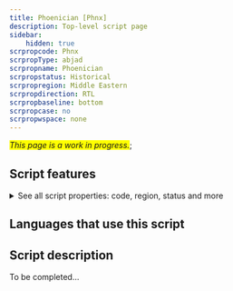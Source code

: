 ```yaml
---
title: Phoenician [Phnx]
description: Top-level script page
sidebar:
    hidden: true
scrpropcode: Phnx
scrpropType: abjad
scrpropname: Phoenician
scrpropstatus: Historical
scrpropregion: Middle Eastern
scrpropdirection: RTL
scrpropbaseline: bottom
scrpropcase: no
scrpropwspace: none
---
```


<span style='background-color:yellow'>_This page is a work in progress._</span>;


## Script features

<details>
<summary> See all script properties: code, region, status and more</summary>
<ScriptInfo />
</details>

## Languages that use this script

<WsList script='Phnx' wsMax='5' />

## Script description

To be completed...

